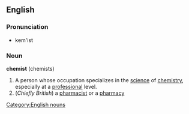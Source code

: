 ==English==
===Pronunciation===
*kem'ist
===Noun===
'''chemist''' (chemists)
# A person whose occupation specializes in the [[science]] of [[chemistry]], especially at a [[professional]] level.
# (''Chiefly British'') a [[pharmacist]] or a [[pharmacy]]
[[Category:English nouns]]